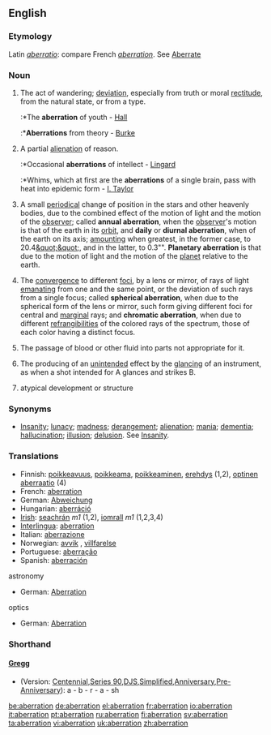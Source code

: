 ==English==

===Etymology===
Latin ''[[aberratio]]'': compare French ''[[aberration]]''. See [[aberrate|Aberrate]]

===Noun===
{{en-noun}}

# The act of wandering; [[deviation]], especially from truth or moral [[rectitude]], from the natural state, or from a type.
#:*The '''aberration''' of youth - [[Hall]]
#:*'''Aberrations''' from theory - [[Burke]]
# A partial [[alienation]] of reason.
#:*Occasional '''aberrations''' of intellect - [[Lingard]]
#:*Whims, which at first are the '''aberrations''' of a single brain, pass with heat into epidemic form - [[I. Taylor]]
# {{astronomy}} A small [[periodical]] change of position in the stars and other heavenly bodies, due to the combined effect of the motion of light and the motion of the [[observer]]; called '''annual aberration''', when the [[observer]]'s motion is that of the earth in its [[orbit]], and '''daily''' or '''diurnal aberration''', when of the earth on its axis; [[amounting]] when greatest, in the former case, to 20.4[[&quot;&quot]];, and in the latter, to 0.3&quot;&quot;. '''Planetary aberration''' is that due to the motion of light and the motion of the [[planet]] relative to the earth.
# {{cattag|optics}} The [[convergence]] to different [[focus|foci]], by a lens or mirror, of rays of light [[emanating]] from one and the same point, or the deviation of such rays from a single focus; called '''spherical aberration''', when due to the spherical form of the lens or mirror, such form giving different foci for central and [[marginal]] rays; and '''chromatic aberration''', when due to different [[refrangibilities]] of the colored rays of the spectrum, those of each color having a distinct focus.
# {{physiology}} The passage of blood or other fluid into parts not appropriate for it.
# {{law}} The producing of an [[unintended]] effect by the [[glancing]] of an instrument, as when a shot intended for A glances and strikes B.
# {{cattag|zoology|botany}} atypical development or structure

===Synonyms===
*[[insanity|Insanity]]; [[lunacy]]; [[madness]]; [[derangement]]; [[alienation]]; [[mania]]; [[dementia]]; [[hallucination]]; [[illusion]]; [[delusion]]. See [[insanity|Insanity]].

===Translations===
{{rfc-trans}}
*Finnish: [[poikkeavuus]], [[poikkeama]], [[poikkeaminen]], [[erehdys]] (1,2), [[optinen aberraatio]] (4)
*French: [[aberration]]
*German: [[Abweichung]]
*Hungarian: [[aberráció]]
*[[Irish]]: [[seachrán]] ''m1'' (1,2), [[iomrall]] ''m1'' (1,2,3,4)
*[[Interlingua]]: [[aberration]]
*Italian: [[aberrazione]]
*Norwegian: [[avvik]] {{n}}, [[villfarelse]] {{c}}
*Portuguese: [[aberração]]
*Spanish: [[aberración]]
; astronomy
{{top}}
*German: [[Aberration]] {{f}}
{{mid}}
{{bottom}}
; optics
{{top}}
*German: [[Aberration]] {{f}}
{{mid}}
{{bottom}}

===Shorthand===
====[http://en.wikipedia.org/wiki/Gregg_Shorthand Gregg]====
* (Version: [http://en.wikipedia.org/wiki/Gregg_Shorthand#Centennial_Gregg_Shorthand Centennial],[http://en.wikipedia.org/wiki/Gregg_Shorthand#Series_90_Gregg_Shorthand  Series 90],[http://en.wikipedia.org/wiki/Gregg_Shorthand#Diamond_Jubilee_Gregg_Shorthand  DJS],[http://en.wikipedia.org/wiki/Gregg_Shorthand#Simplified_Gregg_Shorthand Simplified],[http://en.wikipedia.org/wiki/Gregg_Shorthand#Anniversary_Gregg_Shorthand Anniversary],[http://en.wikipedia.org/wiki/Gregg_Shorthand#Pre-Anniversary_Gregg_Shorthand Pre-Anniversary]): a - b - r - a - sh

[[be:aberration]]
[[de:aberration]]
[[el:aberration]]
[[fr:aberration]]
[[io:aberration]]
[[it:aberration]]
[[pt:aberration]]
[[ru:aberration]]
[[fi:aberration]]
[[sv:aberration]]
[[ta:aberration]]
[[vi:aberration]]
[[uk:aberration]]
[[zh:aberration]]